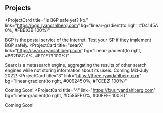 ## Projects

<ProjectCard
  title="Is BGP safe yet? No."
  link="https://bgp.ryandahlberg.com"
  bg="linear-gradient(to right, #D4145A 0%, #FBB03B 100%)"
>
  BGP is the postal service of the Internet. Test your ISP if they implement BGP safely.
</ProjectCard>
<ProjectCard
  title="searX"
  link="https://searx.ryandahlberg.com"
  bg="linear-gradient(to right, #662D8C 0%, #ED1E79 100%)"
>
 Searx is a metasearch engine, aggregating the results of other search engines while not storing   information about its users. Coming Mid-July 2022!
</ProjectCard>
<ProjectCard
  title="3"
  link="https://three.ryandahlberg.com"
  bg="linear-gradient(to right, #009245 0%, #FCEE21 100%)"
>
  Coming Soon!
</ProjectCard>
<ProjectCard
  title="4"
  link="https://four.ryandahlberg.com"
  bg="linear-gradient(to right, #D585FF 0%, #00FFEE 100%)"
>
   Coming Soon!
</ProjectCard>
